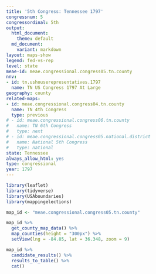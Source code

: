 ```yaml
---
title: '5th Congress: Tennessee 1797'
congressnum: 5
congressordinal: 5th
output:
  html_document:
    theme: default
  md_document:
    variant: markdown
layout: maps-show
legend: fed-vs-rep
level: state
meae-id: meae.congressional.congress05.tn.county
nnv:
- id: tn.ushouserepresentatives.1797
  name: TN US Congress 1797 At Large
geography: county
related-maps:
- id: meae.congressional.congress04.tn.county
  name: TN 4th Congress
  type: previous
# - id: meae.congressional.congress06.tn.county
#   name: TN 6th Congress
#   type: next
# - id: meae.congressional.congress05.national.district
#   name: National 5th Congress
#   type: national
state: Tennessee
always_allow_html: yes
type: congressional
year: 1797
---
```


```r
library(leaflet)
library(tidyverse)
library(USAboundaries)
library(mappingelections)

map_id <- "meae.congressional.congress05.tn.county"
```

<div class="map">

```r
map_id %>%
  get_county_map_data() %>%
  map_counties(height = "300px") %>% 
  setView(lng = -84.85, lat = 36.348, zoom = 9)
```

</div>

<div class="results-table">

```r
map_id %>%
  candidate_results() %>%
  results_to_table() %>%
  cat()
```

</div>
